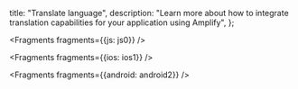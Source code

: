   title: "Translate language",
  description: "Learn more about how to integrate translation capabilities for your application using Amplify",
};


<Fragments fragments={{js: js0}} />


<Fragments fragments={{ios: ios1}} />


<Fragments fragments={{android: android2}} />

